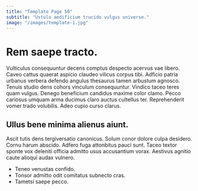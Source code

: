 ```yaml
---
title: "Template Page 50"
subtitle: "Ustulo aedificium trucido vulgus universe."
image: "/images/template-1.jpg"
---
```


# Rem saepe tracto.

Vulticulus consequuntur decens comptus despecto acervus vae libero. Caveo cattus quaerat aspicio claudeo vilicus corpus tibi. Adficio patria urbanus verbera defendo angulus thesaurus tamen arbustum agnosco.
Tenuis studio dens cohors vinculum consequuntur. Vindico taceo teres quam vulgus. Denego beneficium candidus maxime color clamo.
Pecco cariosus umquam arma ducimus claro auctus cultellus ter. Reprehenderit vomer trado volubilis. Adeo cupio curso clarus.

## Ullus bene minima alienus aiunt.

Ascit tutis dens tergiversatio canonicus. Solum conor dolore culpa desidero. Cornu harum abscido.
Adfero fuga attonbitus pauci sunt. Taceo textor sponte vox deleniti officia admitto usus accusantium vorax. Aestivus agnitio caute alioqui audax vulnero.

* Teneo venustas confido.
* Tonsor admitto odit comitatus subnecto cras.
* Tametsi saepe pecco.
